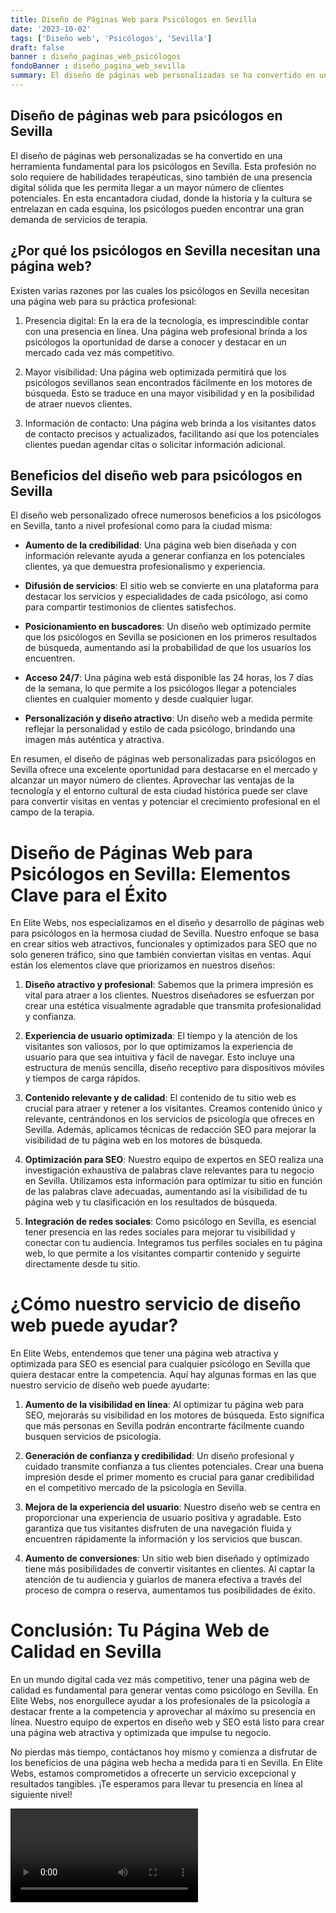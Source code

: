 ```yaml
---
title: Diseño de Páginas Web para Psicólogos en Sevilla
date: '2023-10-02'
tags: ['Diseño web', 'Psicólogos', 'Sevilla']
draft: false
banner : diseño_paginas_web_psicólogos
fondoBanner : diseño_pagina_web_sevilla
summary: El diseño de páginas web personalizadas se ha convertido en una herramienta fundamental para los psicólogos en Sevilla. Esta profesión no solo requiere de habilidades terapéuticas, sino también de una presencia digital sólida que les permita llegar a un mayor número de clientes potenciales. En esta encantadora ciudad, donde la historia y la cultura se entrelazan en cada esquina, los psicólogos pueden encontrar una gran demanda de servicios de terapia.
---
```


## Diseño de páginas web para psicólogos en Sevilla

El diseño de páginas web personalizadas se ha convertido en una herramienta fundamental para los psicólogos en Sevilla. Esta profesión no solo requiere de habilidades terapéuticas, sino también de una presencia digital sólida que les permita llegar a un mayor número de clientes potenciales. En esta encantadora ciudad, donde la historia y la cultura se entrelazan en cada esquina, los psicólogos pueden encontrar una gran demanda de servicios de terapia.

## ¿Por qué los psicólogos en Sevilla necesitan una página web?

Existen varias razones por las cuales los psicólogos en Sevilla necesitan una página web para su práctica profesional:

1. Presencia digital: En la era de la tecnología, es imprescindible contar con una presencia en línea. Una página web profesional brinda a los psicólogos la oportunidad de darse a conocer y destacar en un mercado cada vez más competitivo.

2. Mayor visibilidad: Una página web optimizada permitirá que los psicólogos sevillanos sean encontrados fácilmente en los motores de búsqueda. Esto se traduce en una mayor visibilidad y en la posibilidad de atraer nuevos clientes.

3. Información de contacto: Una página web brinda a los visitantes datos de contacto precisos y actualizados, facilitando así que los potenciales clientes puedan agendar citas o solicitar información adicional.

## Beneficios del diseño web para psicólogos en Sevilla

El diseño web personalizado ofrece numerosos beneficios a los psicólogos en Sevilla, tanto a nivel profesional como para la ciudad misma:

- **Aumento de la credibilidad**: Una página web bien diseñada y con información relevante ayuda a generar confianza en los potenciales clientes, ya que demuestra profesionalismo y experiencia.

- **Difusión de servicios**: El sitio web se convierte en una plataforma para destacar los servicios y especialidades de cada psicólogo, así como para compartir testimonios de clientes satisfechos.

- **Posicionamiento en buscadores**: Un diseño web optimizado permite que los psicólogos en Sevilla se posicionen en los primeros resultados de búsqueda, aumentando así la probabilidad de que los usuarios los encuentren.

- **Acceso 24/7**: Una página web está disponible las 24 horas, los 7 días de la semana, lo que permite a los psicólogos llegar a potenciales clientes en cualquier momento y desde cualquier lugar.

- **Personalización y diseño atractivo**: Un diseño web a medida permite reflejar la personalidad y estilo de cada psicólogo, brindando una imagen más auténtica y atractiva.

En resumen, el diseño de páginas web personalizadas para psicólogos en Sevilla ofrece una excelente oportunidad para destacarse en el mercado y alcanzar un mayor número de clientes. Aprovechar las ventajas de la tecnología y el entorno cultural de esta ciudad histórica puede ser clave para convertir visitas en ventas y potenciar el crecimiento profesional en el campo de la terapia.

<GifSeo />

<Cta />

# Diseño de Páginas Web para Psicólogos en Sevilla: Elementos Clave para el Éxito

En Elite Webs, nos especializamos en el diseño y desarrollo de páginas web para psicólogos en la hermosa ciudad de Sevilla. Nuestro enfoque se basa en crear sitios web atractivos, funcionales y optimizados para SEO que no solo generen tráfico, sino que también conviertan visitas en ventas. Aquí están los elementos clave que priorizamos en nuestros diseños:

1. **Diseño atractivo y profesional**: Sabemos que la primera impresión es vital para atraer a los clientes. Nuestros diseñadores se esfuerzan por crear una estética visualmente agradable que transmita profesionalidad y confianza.

2. **Experiencia de usuario optimizada**: El tiempo y la atención de los visitantes son valiosos, por lo que optimizamos la experiencia de usuario para que sea intuitiva y fácil de navegar. Esto incluye una estructura de menús sencilla, diseño receptivo para dispositivos móviles y tiempos de carga rápidos.

3. **Contenido relevante y de calidad**: El contenido de tu sitio web es crucial para atraer y retener a los visitantes. Creamos contenido único y relevante, centrándonos en los servicios de psicología que ofreces en Sevilla. Además, aplicamos técnicas de redacción SEO para mejorar la visibilidad de tu página web en los motores de búsqueda.

4. **Optimización para SEO**: Nuestro equipo de expertos en SEO realiza una investigación exhaustiva de palabras clave relevantes para tu negocio en Sevilla. Utilizamos esta información para optimizar tu sitio en función de las palabras clave adecuadas, aumentando así la visibilidad de tu página web y tu clasificación en los resultados de búsqueda.

5. **Integración de redes sociales**: Como psicólogo en Sevilla, es esencial tener presencia en las redes sociales para mejorar tu visibilidad y conectar con tu audiencia. Integramos tus perfiles sociales en tu página web, lo que permite a los visitantes compartir contenido y seguirte directamente desde tu sitio.

# ¿Cómo nuestro servicio de diseño web puede ayudar?

En Elite Webs, entendemos que tener una página web atractiva y optimizada para SEO es esencial para cualquier psicólogo en Sevilla que quiera destacar entre la competencia. Aquí hay algunas formas en las que nuestro servicio de diseño web puede ayudarte:

1. **Aumento de la visibilidad en línea**: Al optimizar tu página web para SEO, mejorarás su visibilidad en los motores de búsqueda. Esto significa que más personas en Sevilla podrán encontrarte fácilmente cuando busquen servicios de psicología.

2. **Generación de confianza y credibilidad**: Un diseño profesional y cuidado transmite confianza a tus clientes potenciales. Crear una buena impresión desde el primer momento es crucial para ganar credibilidad en el competitivo mercado de la psicología en Sevilla.

3. **Mejora de la experiencia del usuario**: Nuestro diseño web se centra en proporcionar una experiencia de usuario positiva y agradable. Esto garantiza que tus visitantes disfruten de una navegación fluida y encuentren rápidamente la información y los servicios que buscan.

4. **Aumento de conversiones**: Un sitio web bien diseñado y optimizado tiene más posibilidades de convertir visitantes en clientes. Al captar la atención de tu audiencia y guiarlos de manera efectiva a través del proceso de compra o reserva, aumentamos tus posibilidades de éxito.

# Conclusión: Tu Página Web de Calidad en Sevilla

En un mundo digital cada vez más competitivo, tener una página web de calidad es fundamental para generar ventas como psicólogo en Sevilla. En Elite Webs, nos enorgullece ayudar a los profesionales de la psicología a destacar frente a la competencia y aprovechar al máximo su presencia en línea. Nuestro equipo de expertos en diseño web y SEO está listo para crear una página web atractiva y optimizada que impulse tu negocio.

No pierdas más tiempo, contáctanos hoy mismo y comienza a disfrutar de los beneficios de una página web hecha a medida para ti en Sevilla. En Elite Webs, estamos comprometidos a ofrecerte un servicio excepcional y resultados tangibles. ¡Te esperamos para llevar tu presencia en línea al siguiente nivel!

<Video />

<CtaBot job='Psicólogos' city='Sevilla'/>

<Gmaps query='Sevilla+españa+maps' />